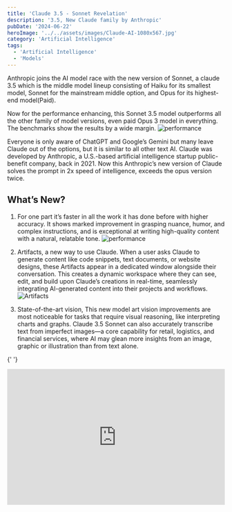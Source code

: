 ```yaml
---
title: 'Claude 3.5 - Sonnet Revelation'
description: '3.5, New Claude family by Anthropic'
pubDate: '2024-06-22'
heroImage: '../../assets/images/Claude-AI-1080x567.jpg'
category: 'Artificial Intelligence'
tags:
  - 'Artificial Intelligence'
  - 'Models'
---
```


Anthropic joins the AI model race with the new version of Sonnet, a claude 3.5 which is the middle model lineup consisting of Haiku for its smallest model, Sonnet for the mainstream middle option, and Opus for its highest-end model(Paid).

Now for the performance enhancing, this Sonnet 3.5 model outperforms all the other family of model versions, even paid Opus 3 model in everything. The benchmarks show the results by a wide margin.
![performance](src/assets/images/1f044104447e9db6b22db3a06e45d114f50f274e-2200x1174.webp)

Everyone is only aware of ChatGPT and Google’s Gemini but many leave Claude out of the options, but it is similar to all other text AI. Claude was developed by Anthropic, a U.S.-based artificial intelligence startup public-benefit company, back in 2021. Now this Anthropic’s new version of Claude solves the prompt in 2x speed of intelligence, exceeds the opus version twice.

## What’s New?

1.  For one part it’s faster in all the work it has done before with higher accuracy. It shows marked improvement in grasping nuance, humor, and complex instructions, and is exceptional at writing high-quality content with a natural, relatable tone.
    ![performance](src/assets/images/BENCHMARK.jpg)

2.  Artifacts, a new way to use Claude. When a user asks Claude to generate content like code snippets, text documents, or website designs, these Artifacts appear in a dedicated window alongside their conversation. This creates a dynamic workspace where they can see, edit, and build upon Claude’s creations in real-time, seamlessly integrating AI-generated content into their projects and workflows.
    ![Artifacts](src/assets/images/4c620bb7a39ecf17eb1bc2eb3b66c15d.webp)

3.  State-of-the-art vision, This new model art vision improvements are most noticeable for tasks that require visual reasoning, like interpreting charts and graphs. Claude 3.5 Sonnet can also accurately transcribe text from imperfect images—a core capability for retail, logistics, and financial services, where AI may glean more insights from an image, graphic or illustration than from text alone.

{' '}

<iframe
	width='100%'
	height='315'
	src='https://www.youtube.com/embed/dhxrHvgXpSM?si=82jkV8rDUerum171'
	title='YouTube video player'
	frameBorder='0'
	allow='accelerometer; autoplay; clipboard-write; encrypted-media; gyroscope; picture-in-picture; web-share'
	referrerPolicy='strict-origin-when-cross-origin'
	allowFullScreen
/>

As of right now the only drawback Claude has is no Android application, they are working on this, as currently there is only an iOS app. Since this new family of 3.5 versions started with sonnet, there is still a bigger fish Opus still hasn't released, but right now a middle version of Claude had the possibility to kick GPT-4o and Gemini. It's exciting to consider what Claude 3.5 Opus might be capable of when it is released.
